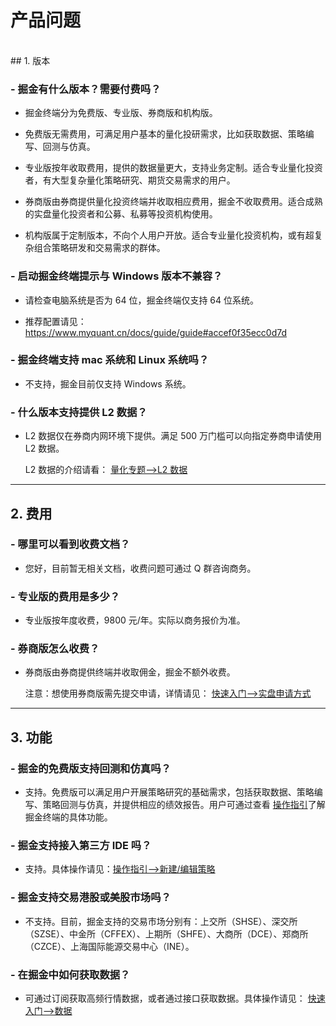 # 产品问题

<br />
## 1. 版本

### - 掘金有什么版本？需要付费吗？

- 掘金终端分为免费版、专业版、券商版和机构版。

- 免费版无需费用，可满足用户基本的量化投研需求，比如获取数据、策略编写、回测与仿真。

- 专业版按年收取费用，提供的数据量更大，支持业务定制。适合专业量化投资者，有大型复杂量化策略研究、期货交易需求的用户。

- 券商版由券商提供量化投资终端并收取相应费用，掘金不收取费用。适合成熟的实盘量化投资者和公募、私募等投资机构使用。

- 机构版属于定制版本，不向个人用户开放。适合专业量化投资机构，或有超复杂组合策略研发和交易需求的群体。

### - 启动掘金终端提示与 Windows 版本不兼容？

- 请检查电脑系统是否为 64 位，掘金终端仅支持 64 位系统。

- 推荐配置请见：https://www.myquant.cn/docs/guide/guide#accef0f35ecc0d7d

### - 掘金终端支持 mac 系统和 Linux 系统吗？

- 不支持，掘金目前仅支持 Windows 系统。

### - 什么版本支持提供 L2 数据？

- L2 数据仅在券商内网环境下提供。满足 500 万门槛可以向指定券商申请使用 L2 数据。

  L2 数据的介绍请看： [量化专题—>L2 数据](https://www.myquant.cn/docs/subject/L2data.html)

---

## 2. 费用

### - 哪里可以看到收费文档？

- 您好，目前暂无相关文档，收费问题可通过 Q 群咨询商务。

### - 专业版的费用是多少？

- 专业版按年度收费，9800 元/年。实际以商务报价为准。

### - 券商版怎么收费？

- 券商版由券商提供终端并收取佣金，掘金不额外收费。

  注意：想使用券商版需先提交申请，详情请见： [快速入门—>实盘申请方式](https://www.myquant.cn/docs/gx1/868.html)

---

## 3. 功能

### - 掘金的免费版支持回测和仿真吗？

- 支持。免费版可以满足用户开展策略研究的基础需求，包括获取数据、策略编写、策略回测与仿真，并提供相应的绩效报告。用户可通过查看 [操作指引](https://www.myquant.cn/docs/m111/784?.html)了解掘金终端的具体功能。

### - 掘金支持接入第三方 IDE 吗？

- 支持。具体操作请见：[操作指引—>新建/编辑策略](https://www.myquant.cn/docs/m111/801.html)

### - 掘金支持交易港股或美股市场吗？

- 不支持。目前，掘金支持的交易市场分别有：上交所（SHSE）、深交所（SZSE）、中金所（CFFEX）、上期所（SHFE）、大商所（DCE）、郑商所（CZCE）、上海国际能源交易中心（INE）。

### - 在掘金中如何获取数据？

- 可通过订阅获取高频行情数据，或者通过接口获取数据。具体操作请见： [快速入门—>数据](https://www.myquant.cn/docs/gx1/898.html)
